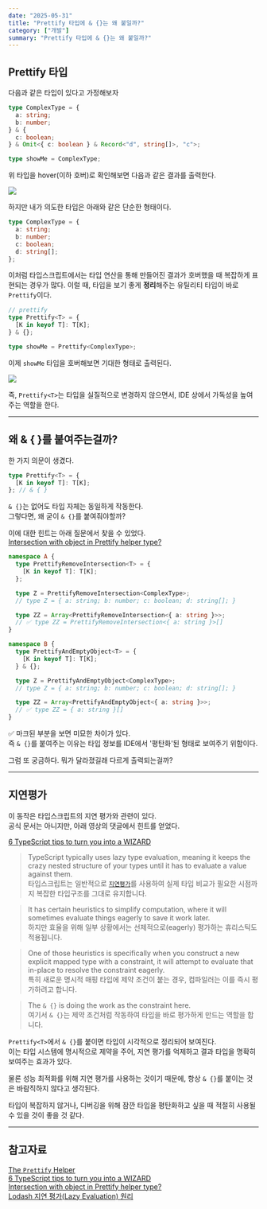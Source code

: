 ```yaml
---
date: "2025-05-31"
title: "Prettify 타입에 & {}는 왜 붙일까?"
category: ["개발"]
summary: "Prettify 타입에 & {}는 왜 붙일까?"
---
```


## Prettify 타입

다음과 같은 타입이 있다고 가정해보자

```ts
type ComplexType = {
  a: string;
  b: number;
} & {
  c: boolean;
} & Omit<{ c: boolean } & Record<"d", string[]>, "c">;

type showMe = ComplexType;
```

위 타입을 hover(이하 호버)로 확인해보면 다음과 같은 결과를 출력한다.

![](./complex-type.png)

하지만 내가 의도한 타입은 아래와 같은 단순한 형태이다.

```ts
type ComplexType = {
  a: string;
  b: number;
  c: boolean;
  d: string[];
};
```

이처럼 타입스크립트에서는 타입 연산을 통해 만들어진 결과가 호버했을 때 복잡하게 표현되는 경우가 많다. 이럴 때, 타입을 보기 좋게 **정리**해주는 유틸리티 타입이 바로 `Prettify`이다.

```ts
// prettify
type Prettify<T> = {
  [K in keyof T]: T[K];
} & {};

type showMe = Prettify<ComplexType>;
```

이제 `showMe` 타입을 호버해보면 기대한 형태로 출력된다.

![](./prettify-type.png)

즉, `Prettify<T>`는 타입을 실질적으로 변경하지 않으면서, IDE 상에서 가독성을 높여주는 역할을 한다.

---

## 왜 & &#123; &#125;를 붙여주는걸까?

한 가지 의문이 생겼다.

```ts
type Prettify<T> = {
  [K in keyof T]: T[K];
}; // & { }
```

`& {}`는 없어도 타입 자체는 동일하게 작동한다.  
그렇다면, 왜 굳이 `& {}`를 붙여줘야할까?

이에 대한 힌트는 아래 질문에서 찾을 수 있었다.  
[Intersection with object in Prettify helper type?](https://stackoverflow.com/questions/78453542/intersection-with-object-in-prettify-helper-type)

```ts
namespace A {
  type PrettifyRemoveIntersection<T> = {
    [K in keyof T]: T[K];
  };

  type Z = PrettifyRemoveIntersection<ComplexType>;
  // type Z = { a: string; b: number; c: boolean; d: string[]; }

  type ZZ = Array<PrettifyRemoveIntersection<{ a: string }>>;
  // ✅ type ZZ = PrettifyRemoveIntersection<{ a: string }>[]
}

namespace B {
  type PrettifyAndEmptyObject<T> = {
    [K in keyof T]: T[K];
  } & {};

  type Z = PrettifyAndEmptyObject<ComplexType>;
  // type Z = { a: string; b: number; c: boolean; d: string[]; }

  type ZZ = Array<PrettifyAndEmptyObject<{ a: string }>>;
  // ✅ type ZZ = { a: string }[]
}
```

✅ 마크된 부분을 보면 미묘한 차이가 있다.  
즉 `& {}`를 붙여주는 이유는 타입 정보를 IDE에서 '평탄화'된 형태로 보여주기 위함이다.

그럼 또 궁금하다. 뭐가 달라졌길래 다르게 출력되는걸까?

---

## 지연평가

이 동작은 타입스크립트의 지연 평가와 관련이 있다.  
공식 문서는 아니지만, 아래 영상의 댓글에서 힌트를 얻었다.

[6 TypeScript tips to turn you into a WIZARD](https://youtu.be/lraHlXpuhKs?si=2REPzVd1X4hlEyc_)

> TypeScript typically uses lazy type evaluation, meaning it keeps the crazy nested structure of your types until it has to evaluate a value against them.  
> 타입스크립트는 일반적으로 [`지연평가`](https://inpa.tistory.com/entry/LODASH-%F0%9F%93%9A-%EC%A7%80%EC%97%B0-%ED%8F%89%EA%B0%80-%EC%9B%90%EB%A6%AC-lodash%EB%8A%94-%EC%98%A4%ED%9E%88%EB%A0%A4-%EC%84%B1%EB%8A%A5%EC%9D%B4-%EC%A2%8B%EC%9D%84-%EC%88%98-%EC%9E%88%EB%8B%A4)를 사용하여 실제 타입 비교가 필요한 시점까지 복잡한 타입구조를 그대로 유지합니다.

> It has certain heuristics to simplify computation, where it will sometimes evaluate things eagerly to save it work later.  
> 하지만 효율을 위해 일부 상황에서는 선제적으로(eagerly) 평가하는 휴리스틱도 적용됩니다.

> One of those heuristics is specifically when you construct a new explicit mapped type with a constraint, it will attempt to evaluate that in-place to resolve the constraint eagerly.  
> 특히 새로운 명시적 매핑 타입에 제약 조건이 붙는 경우, 컴파일러는 이를 즉시 평가하려고 합니다.

> The `& {}` is doing the work as the constraint here.  
> 여기서 `& {}`는 제약 조건처럼 작동하여 타입을 바로 평가하게 만드는 역할을 합니다.

`Prettify<T>`에서 `& {}`를 붙이면 타입이 시각적으로 정리되어 보여진다.  
이는 타입 시스템에 명시적으로 제약을 주어, 지연 평가를 억제하고 결과 타입을 명확히 보여주는 효과가 있다.

물론 성능 최적화를 위해 지연 평가를 사용하는 것이기 때문에, 항상 `& {}`를 붙이는 것은 바람직하지 않다고 생각된다.

타입이 복잡하지 않거나, 디버깅을 위해 잠깐 타입을 평탄화하고 싶을 때 적절히 사용될 수 있을 것이 좋을 것 같다.

---

## 참고자료

[The `Prettify` Helper](https://www.totaltypescript.com/concepts/the-prettify-helper)  
[6 TypeScript tips to turn you into a WIZARD](https://youtu.be/lraHlXpuhKs?si=v1jHZVR-9GdkO9Sq)  
[Intersection with object in Prettify helper type?](https://stackoverflow.com/questions/78453542/intersection-with-object-in-prettify-helper-type)  
[Lodash 지연 평가(Lazy Evaluation) 원리](https://inpa.tistory.com/entry/LODASH-%F0%9F%93%9A-%EC%A7%80%EC%97%B0-%ED%8F%89%EA%B0%80-%EC%9B%90%EB%A6%AC-lodash%EB%8A%94-%EC%98%A4%ED%9E%88%EB%A0%A4-%EC%84%B1%EB%8A%A5%EC%9D%B4-%EC%A2%8B%EC%9D%84-%EC%88%98-%EC%9E%88%EB%8B%A4)
